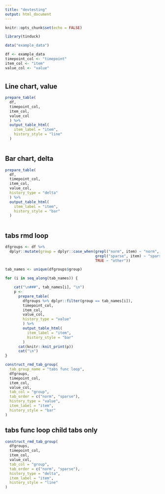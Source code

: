 ```yaml
---
title: "devtesting"
output: html_document
---
```


```r
knitr::opts_chunk$set(echo = FALSE)

library(tinduck)
```

```r
data("example_data")

df <- example_data
timepoint_col <- "timepoint"
item_col <- "item"
value_col <- "value"

```

# {.tabset .tabset-pills}

## Line chart, value

```r
prepare_table(
  df,
  timepoint_col,
  item_col,
  value_col
  ) %>%
  output_table_html(
    item_label = "item",
    history_style = "line"
  )
  
```

## Bar chart, delta

```r
prepare_table(
  df,
  timepoint_col,
  item_col,
  value_col,
  history_type = "delta"
  ) %>%
  output_table_html(
    item_label = "item",
    history_style = "bar"
  )
  
```

## tabs rmd loop {.tabset}

```r
dfgroups <- df %>%
  dplyr::mutate(group = dplyr::case_when(grepl("norm", item) ~ "norm",
                                         grepl("sparse", item) ~ "sparse",
                                         TRUE ~ "other"))
```

```r
tab_names <- unique(dfgroups$group)

for (i in seq_along(tab_names)) {

    cat("\n###", tab_names[i], "\n")
    p <-
      prepare_table(
        dfgroups %>% dplyr::filter(group == tab_names[i]),
        timepoint_col,
        item_col,
        value_col,
        history_type = "value"
        ) %>%
        output_table_html(
          item_label = "item",
          history_style = "bar"
        )
      cat(knitr::knit_print(p))
      cat("\n")
}
```


```r
construct_rmd_tab_group(
  tab_group_name = "tabs func loop",
  dfgroups,
  timepoint_col,
  item_col,
  value_col,
  tab_col = "group",
  tab_order = c("norm", "sparse"),
  history_type = "value",
  item_label = "item",
  history_style = "bar"
)

```

## tabs func loop child tabs only {.tabset}

```r
construct_rmd_tab_group(
  dfgroups,
  timepoint_col,
  item_col,
  value_col,
  tab_col = "group",
  tab_order = c("norm", "sparse"),
  history_type = "delta",
  item_label = "item",
  history_style = "line"
)

```
